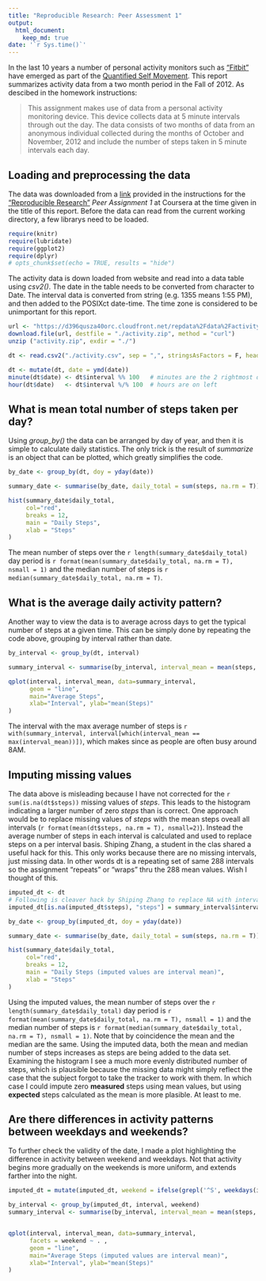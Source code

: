 ```yaml
---
title: "Reproducible Research: Peer Assessment 1"  
output:  
  html_document:  
    keep_md: true  
date: '`r Sys.time()`'
---
```

In the last 10 years a number of personal activity monitors such as ["Fitbit"](https://en.wikipedia.org/wiki/Fitbit) have emerged as part of the [Quantified Self Movement](https://en.wikipedia.org/wiki/Quantified_Self). This report summarizes activity data from a two month period in the Fall of 2012. As descibed in the homework instructions:

> This assignment makes use of data from a personal activity monitoring device. This device collects data at 5 minute intervals through out the day. The data consists of two months of data from an anonymous individual collected during the months of October and November, 2012 and include the number of steps taken in 5 minute intervals each day.

## Loading and preprocessing the data

The data was downloaded from a [link](https://d396qusza40orc.cloudfront.net/repdata%2Fdata%2Factivity.zip) provided in the instructions for the ["Reproducible Research"](https://www.coursera.org/course/repdata) *Peer Assignment 1* at Coursera at the time given in the title of this report. Before the data can read from the current working directory, a few librarys need to be loaded.

```r
require(knitr)
require(lubridate)
require(ggplot2)
require(dplyr)
# opts_chunk$set(echo = TRUE, results = "hide")
```
The activity data is down loaded from website and read into a data table using *csv2()*. The date in the table needs to be converted from character to Date. The interval data is converted from string (e.g. 1355 means 1:55 PM), and then added to the POSIXct date-time. The time zone is considered to be unimportant for this report.

```r

url <- "https://d396qusza40orc.cloudfront.net/repdata%2Fdata%2Factivity.zip"
download.file(url, destfile = "./activity.zip", method = "curl")
unzip ("activity.zip", exdir = "./")

dt <- read.csv2("./activity.csv", sep = ",", stringsAsFactors = F, header = T)  

dt <- mutate(dt, date = ymd(date))
minute(dt$date) <- dt$interval %% 100   # minutes are the 2 rightmost digits
hour(dt$date)   <- dt$interval %/% 100  # hours are on left

```

## What is mean total number of steps taken per day?
Using *group_by()* the data can be arranged by day of year, and then it is simple to calculate daily statistics. The only trick is the result of *summarize* is an object that can be plotted, which greatly simplifies the code.
```r
by_date <- group_by(dt, doy = yday(date))

summary_date <- summarise(by_date, daily_total = sum(steps, na.rm = T))

hist(summary_date$daily_total,
     col="red", 
     breaks = 12,
     main = "Daily Steps", 
     xlab = "Steps"
)
```

The mean number of steps over the `r length(summary_date$daily_total)` day period is `r format(mean(summary_date$daily_total, na.rm = T), nsmall = 1)` and the median number of steps is `r median(summary_date$daily_total, na.rm = T)`.

## What is the average daily activity pattern?

Another way to view the data is to average across days to get the typical number of steps at a given time. This can be simply done by repeating the code above, grouping by interval rather than date.
```r
by_interval <- group_by(dt, interval)

summary_interval <- summarise(by_interval, interval_mean = mean(steps, na.rm = TRUE))

qplot(interval, interval_mean, data=summary_interval, 
      geom = "line",
      main="Average Steps",
      xlab="Interval", ylab="mean(Steps)"
)
```

The interval with the max average number of steps is `r with(summary_interval, interval[which(interval_mean == max(interval_mean))])`, which makes since as people are often busy around 8AM.


## Imputing missing values

The data above is misleading because I have not corrected for the `r sum(is.na(dt$steps))` missing values of *steps*. This leads to the histogram indicating a larger number of zero *steps* than is correct. One approach would be to replace missing values of *steps* with the mean steps oveall all intervals (`r format(mean(dt$steps, na.rm = T), nsmall=2)`). Instead the average number of steps in each interval is calculated and used to replace steps on a per interval basis. Shiping Zhang, a student in the clas shared a useful hack for this. This only works because there are no missing intervals, just missing data. In other words dt is a repeating set of same 288 intervals so the assignment "repeats" or "wraps" thru the 288 mean values. Wish I thought of this.

```r
imputed_dt <- dt
# Following is cleaver hack by Shiping Zhang to replace NA with interval mean.
imputed_dt[is.na(imputed_dt$steps), "steps"] = summary_interval$interval_mean

by_date <- group_by(imputed_dt, doy = yday(date))

summary_date <- summarise(by_date, daily_total = sum(steps, na.rm = T))

hist(summary_date$daily_total,
     col="red", 
     breaks = 12,
     main = "Daily Steps (imputed values are interval mean)", 
     xlab = "Steps"
)
```

Using the imputed values, the mean number of steps over the `r length(summary_date$daily_total)` day period is `r format(mean(summary_date$daily_total, na.rm = T), nsmall = 1)` and the median number of steps is `r format(median(summary_date$daily_total, na.rm = T), nsmall = 1)`. Note that by coincidence the mean and the median are the same. Using the imputed data, both the mean and median number of steps increases as steps are being added to the data set. Examining the histogram I see a much more evenly distributed number of steps, which is plausible because the missing data might simply reflect the case that the subject forgot to take the tracker to work with them. In which case I could impute zero **measured** steps using mean values, but using **expected** steps calculated as the mean is more plasible. At least to me. 

## Are there differences in activity patterns between weekdays and weekends?

To further check the validity of the date, I made a plot highlighting the difference in activity between weekend and weekdays. Not that activity begins more gradually on the weekends is more uniform, and extends farther into the night.
```r
imputed_dt = mutate(imputed_dt, weekend = ifelse(grepl('^S', weekdays(imputed_dt$date)), "weekend", "weekday"))

by_interval <- group_by(imputed_dt, interval, weekend)
summary_interval <- summarise(by_interval, interval_mean = mean(steps, na.rm = TRUE))


qplot(interval, interval_mean, data=summary_interval,
      facets = weekend ~ . ,
      geom = "line",
      main="Average Steps (imputed values are interval mean)",
      xlab="Interval", ylab="mean(Steps)"
)
```
